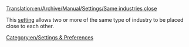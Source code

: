 [[Translation:en/Archive/Manual/Settings/Same industries close]]


This [[en/Archive/Manual/Settings/Advanced Settings|setting]] allows two or more of the same type of industry to be placed close to each other.

[[Category:en/Settings & Preferences]]
{{en/Stub}}